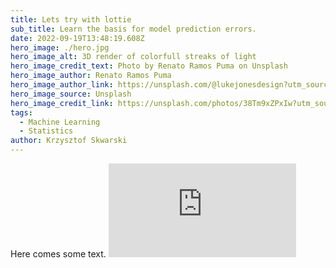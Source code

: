 ```yaml
---
title: Lets try with lottie
sub_title: Learn the basis for model prediction errors.
date: 2022-09-19T13:48:19.608Z
hero_image: ./hero.jpg
hero_image_alt: 3D render of colorfull streaks of light
hero_image_credit_text: Photo by Renato Ramos Puma on Unsplash
hero_image_author: Renato Ramos Puma
hero_image_author_link: https://unsplash.com/@lukejonesdesign?utm_source=unsplash&utm_medium=referral&utm_content=creditCopyText
hero_image_source: Unsplash
hero_image_credit_link: https://unsplash.com/photos/38Tm9xZPxIw?utm_source=unsplash&utm_medium=referral&utm_content=creditShareLink
tags:
  - Machine Learning
  - Statistics
author: Krzysztof Skwarski
---
```


Here comes some text.
![alt](https://assets1.lottiefiles.com/datafiles/HN7OcWNnoqje6iXIiZdWzKxvLIbfeCGTmvXmEm1h/data.json)